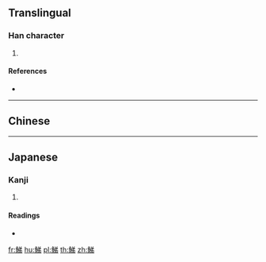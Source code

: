 {{character info/new}}
==Translingual==

===Han character===
{{Han char|rn=195|rad=魚|as=07|sn=18|four=|canj=NFCNH}}

# {{defn|Han|sort=魚07}}

====References====
* {{Han ref|kx=1470.170|dkj=46152|dj=2003.110|hdz=74692.210|uh=9BB7|ud=39863}}

----

==Chinese==
{{zh-see|鯷|v}}

----

==Japanese==

===Kanji===
{{ja-kanji|grade=|rs=魚07}}

# {{defn|lang=ja|sort=魚07}}

====Readings====
* {{ja-readings|on=[[てい]] (tei), [[だい]] (dai)|kun=[[なまず]] (namazu), [[すけそう]] (sukesou)}}

[[fr:鮷]]
[[hu:鮷]]
[[pl:鮷]]
[[th:鮷]]
[[zh:鮷]]